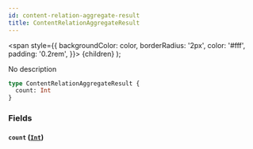 ```yaml
---
id: content-relation-aggregate-result
title: ContentRelationAggregateResult
---
```


<span
style={{
      backgroundColor: color,
      borderRadius: '2px',
      color: '#fff',
      padding: '0.2rem',
    }}>
{children}
</span>
);

No description

```graphql
type ContentRelationAggregateResult {
  count: Int
}
```

### Fields

#### `count` ([`Int`](/docs/schema/scalars/int))
